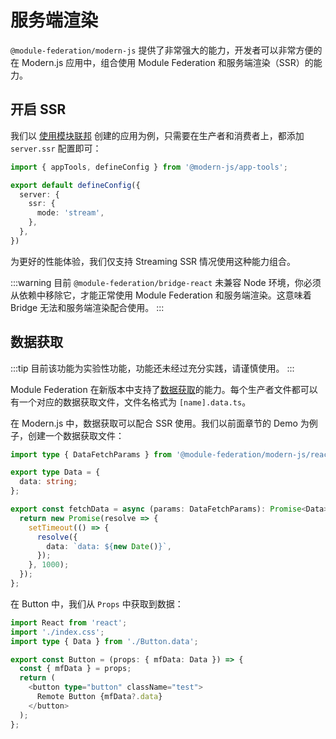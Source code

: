 # 服务端渲染

`@module-federation/modern-js` 提供了非常强大的能力，开发者可以非常方便的在 Modern.js 应用中，组合使用 Module Federation 和服务端渲染（SSR）的能力。

## 开启 SSR

我们以 [使用模块联邦](/guides/topic-detail/module-federation/usage) 创建的应用为例，只需要在生产者和消费者上，都添加 `server.ssr` 配置即可：

```ts title="modern.config.ts"
import { appTools, defineConfig } from '@modern-js/app-tools';

export default defineConfig({
  server: {
    ssr: {
      mode: 'stream',
    },
  },
})
```

为更好的性能体验，我们仅支持 Streaming SSR 情况使用这种能力组合。

:::warning
目前 `@module-federation/bridge-react` 未兼容 Node 环境，你必须从依赖中移除它，才能正常使用 Module Federation 和服务端渲染。这意味着 Bridge 无法和服务端渲染配合使用。
:::

## 数据获取

:::tip
目前该功能为实验性功能，功能还未经过充分实践，请谨慎使用。
:::

Module Federation 在新版本中支持了[数据获取](https://module-federation.io/zh/guide/basic/data-fetch/index.html#%E7%AE%80%E4%BB%8B)的能力。每个生产者文件都可以有一个对应的数据获取文件，文件名格式为 `[name].data.ts`。

在 Modern.js 中，数据获取可以配合 SSR 使用。我们以前面章节的 Demo 为例子，创建一个数据获取文件：

```ts title="src/components/Button.data.ts"
import type { DataFetchParams } from '@module-federation/modern-js/react';

export type Data = {
  data: string;
};

export const fetchData = async (params: DataFetchParams): Promise<Data> => {
  return new Promise(resolve => {
    setTimeout(() => {
      resolve({
        data: `data: ${new Date()}`,
      });
    }, 1000);
  });
};
```

在 Button 中，我们从 `Props` 中获取到数据：

```ts title="src/components/Button.tsx"
import React from 'react';
import './index.css';
import type { Data } from './Button.data';

export const Button = (props: { mfData: Data }) => {
  const { mfData } = props;
  return (
    <button type="button" className="test">
      Remote Button {mfData?.data}
    </button>
  );
};
```
